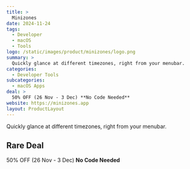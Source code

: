 ```yaml
---
title: >
  Minizones
date: 2024-11-24
tags:
  - Developer
  - macOS
  - Tools
logo: /static/images/product/minizones/logo.png
summary: >
  Quickly glance at different timezones, right from your menubar.
categories:
  - Developer Tools
subcategories:
  - macOS Apps
deal: >
  50% OFF (26 Nov - 3 Dec) **No Code Needed**
website: https://minizones.app
layout: ProductLayout
---
```

Quickly glance at different timezones, right from your menubar.

## Rare Deal

50% OFF (26 Nov - 3 Dec) **No Code Needed**
